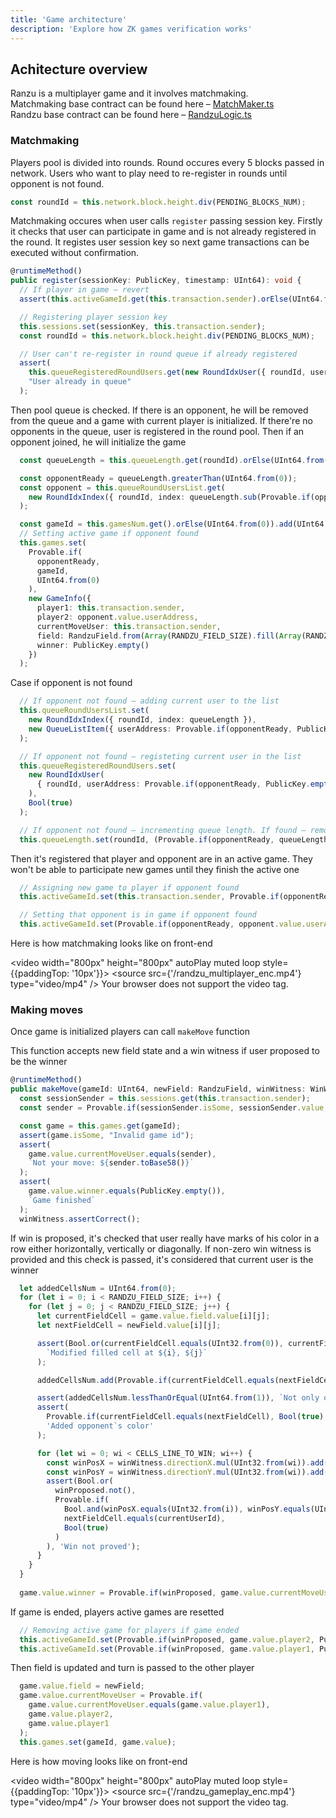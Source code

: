 ```yaml
---
title: 'Game architecture'
description: 'Explore how ZK games verification works'
---
```


## Achitecture overview

Ranzu is a multiplayer game and it involves matchmaking.<br />
Matchmaking base contract can be found here – [MatchMaker.ts](https://github.com/ZkNoid/zknoid/blob/develop/packages/chain/src/MatchMaker.ts)<br />
Randzu base contract can be found here – [RandzuLogic.ts](https://github.com/ZkNoid/zknoid/blob/develop/packages/chain/src/RandzuLogic.ts)

### Matchmaking

Players pool is divided into rounds. Round occures every 5 blocks passed in network. 
Users who want to play need to re-register in rounds until opponent is not found. 

```typescript
const roundId = this.network.block.height.div(PENDING_BLOCKS_NUM);
```

Matchmaking occures when user calls `register` passing session key. 
Firstly it checks that user can participate in game and is not already registered in the round.
It registes user session key so next game transactions can be executed without confirmation.

```typescript
@runtimeMethod()
public register(sessionKey: PublicKey, timestamp: UInt64): void {
  // If player in game – revert
  assert(this.activeGameId.get(this.transaction.sender).orElse(UInt64.from(0)).equals(UInt64.from(0)), "Player already in game");

  // Registering player session key
  this.sessions.set(sessionKey, this.transaction.sender);
  const roundId = this.network.block.height.div(PENDING_BLOCKS_NUM);

  // User can't re-register in round queue if already registered
  assert(
    this.queueRegisteredRoundUsers.get(new RoundIdxUser({ roundId, userAddress: this.transaction.sender })).isSome.not(),
    "User already in queue"
  );
```

Then pool queue is checked. If there is an opponent, he will be removed from the queue and a game with current player is initialized.
If there're no opponents in the queue, user is registered in the round pool. Then if an opponent joined, he will initialize the game

```typescript
  const queueLength = this.queueLength.get(roundId).orElse(UInt64.from(0));

  const opponentReady = queueLength.greaterThan(UInt64.from(0));
  const opponent = this.queueRoundUsersList.get(
    new RoundIdxIndex({ roundId, index: queueLength.sub(Provable.if(opponentReady, UInt64.from(1), UInt64.from(0))) })
  );

  const gameId = this.gamesNum.get().orElse(UInt64.from(0)).add(UInt64.from(1));
  // Setting active game if opponent found
  this.games.set(
    Provable.if(
      opponentReady,
      gameId,
      UInt64.from(0)
    ),
    new GameInfo({
      player1: this.transaction.sender,
      player2: opponent.value.userAddress,
      currentMoveUser: this.transaction.sender,
      field: RandzuField.from(Array(RANDZU_FIELD_SIZE).fill(Array(RANDZU_FIELD_SIZE).fill(0))),
      winner: PublicKey.empty()
    })
  );
```

Case if opponent is not found

```typescript
  // If opponent not found – adding current user to the list
  this.queueRoundUsersList.set(
    new RoundIdxIndex({ roundId, index: queueLength }),
    new QueueListItem({ userAddress: Provable.if(opponentReady, PublicKey.empty(), this.transaction.sender), registrationTimestamp: timestamp })
  );

  // If opponent not found – registeting current user in the list
  this.queueRegisteredRoundUsers.set(
    new RoundIdxUser(
      { roundId, userAddress: Provable.if(opponentReady, PublicKey.empty(), this.transaction.sender) }
    ),
    Bool(true)
  );

  // If opponent not found – incrementing queue length. If found – removing opponent by length decreasing 
  this.queueLength.set(roundId, (Provable.if(opponentReady, queueLength.sub(Provable.if(opponentReady, UInt64.from(1), UInt64.from(0))), queueLength.add(1))));
```

Then it's registered that player and opponent are in an active game. They won't be able to participate new games until they finish the active one

```typescript
  // Assigning new game to player if opponent found
  this.activeGameId.set(this.transaction.sender, Provable.if(opponentReady, gameId, UInt64.from(0)));

  // Setting that opponent is in game if opponent found
  this.activeGameId.set(Provable.if(opponentReady, opponent.value.userAddress, PublicKey.empty()), gameId);
```

Here is how matchmaking looks like on front-end

<video width="800px" height="800px" autoPlay muted loop style={{paddingTop: '10px'}}>
  <source src={'/randzu_multiplayer_enc.mp4'} type="video/mp4" />
    Your browser does not support the video tag.
</video>


### Making moves

Once game is initialized players can call `makeMove` function 

This function accepts new field state and a win witness if user proposed to be the winner

```typescript
@runtimeMethod()
public makeMove(gameId: UInt64, newField: RandzuField, winWitness: WinWitness): void {
  const sessionSender = this.sessions.get(this.transaction.sender);
  const sender = Provable.if(sessionSender.isSome, sessionSender.value, this.transaction.sender);

  const game = this.games.get(gameId);
  assert(game.isSome, "Invalid game id");
  assert(
    game.value.currentMoveUser.equals(sender),
    `Not your move: ${sender.toBase58()}`
  );
  assert(
    game.value.winner.equals(PublicKey.empty()),
    `Game finished`
  );
  winWitness.assertCorrect();
```

If win is proposed, it's checked that user really have marks of his color in a row either horizontally, vertically or diagonally.
If non-zero win witness is provided and this check is passed, it's considered that current user is the winner

```typescript
  let addedCellsNum = UInt64.from(0);
  for (let i = 0; i < RANDZU_FIELD_SIZE; i++) {
    for (let j = 0; j < RANDZU_FIELD_SIZE; j++) {
      let currentFieldCell = game.value.field.value[i][j];
      let nextFieldCell = newField.value[i][j];

      assert(Bool.or(currentFieldCell.equals(UInt32.from(0)), currentFieldCell.equals(nextFieldCell)),
        `Modified filled cell at ${i}, ${j}`
      );

      addedCellsNum.add(Provable.if(currentFieldCell.equals(nextFieldCell), UInt64.from(0), UInt64.from(1)));

      assert(addedCellsNum.lessThanOrEqual(UInt64.from(1)), `Not only one cell added. Error at ${i}, ${j}`);
      assert(
        Provable.if(currentFieldCell.equals(nextFieldCell), Bool(true), nextFieldCell.equals(currentUserId)),
        'Added opponent`s color'
      );

      for (let wi = 0; wi < CELLS_LINE_TO_WIN; wi++) {
        const winPosX = winWitness.directionX.mul(UInt32.from(wi)).add(winWitness.x);
        const winPosY = winWitness.directionY.mul(UInt32.from(wi)).add(winWitness.y);
        assert(Bool.or(
          winProposed.not(),
          Provable.if(
            Bool.and(winPosX.equals(UInt32.from(i)), winPosY.equals(UInt32.from(j))),
            nextFieldCell.equals(currentUserId),
            Bool(true)
          )
        ), 'Win not proved');
      }
    }
  }
  
  game.value.winner = Provable.if(winProposed, game.value.currentMoveUser, PublicKey.empty());
```

If game is ended, players active games are resetted

```typescript
  // Removing active game for players if game ended
  this.activeGameId.set(Provable.if(winProposed, game.value.player2, PublicKey.empty()), UInt64.from(0));
  this.activeGameId.set(Provable.if(winProposed, game.value.player1, PublicKey.empty()), UInt64.from(0));
```

Then field is updated and turn is passed to the other player

```typescript
  game.value.field = newField;
  game.value.currentMoveUser = Provable.if(
    game.value.currentMoveUser.equals(game.value.player1),
    game.value.player2,
    game.value.player1
  );
  this.games.set(gameId, game.value);
```

Here is how moving looks like on front-end

<video width="800px" height="800px" autoPlay muted loop style={{paddingTop: '10px'}}>
  <source src={'/randzu_gameplay_enc.mp4'} type="video/mp4" />
    Your browser does not support the video tag.
</video>


